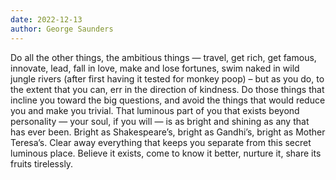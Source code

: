```yaml
---
date: 2022-12-13
author: George Saunders
---
```


Do all the other things, the ambitious things — travel, get rich, get famous, innovate, lead, fall in love, make and lose fortunes, swim naked in wild jungle rivers (after first having it tested for monkey poop) – but as you do, to the extent that you can, err in the direction of kindness. Do those things that incline you toward the big questions, and avoid the things that would reduce you and make you trivial. That luminous part of you that exists beyond personality — your soul, if you will — is as bright and shining as any that has ever been. Bright as Shakespeare’s, bright as Gandhi’s, bright as Mother Teresa’s. Clear away everything that keeps you separate from this secret luminous place. Believe it exists, come to know it better, nurture it, share its fruits tirelessly.
